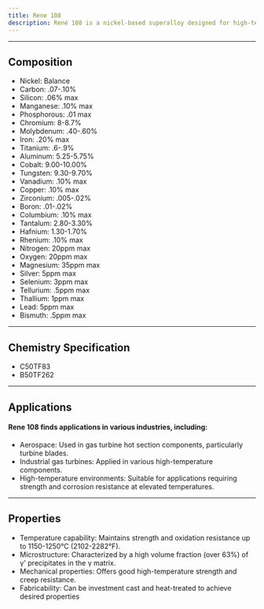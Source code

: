 ---
title: Rene 108
description: René 108 is a nickel-based superalloy designed for high-temperature applications. René 108's combination of high-temperature strength, oxidation resistance, and microstructural stability makes it valuable for applications in aerospace and power generation industries where components are exposed to extreme conditions.
---


---

## Composition

- Nickel: Balance
- Carbon: .07-.10%
- Silicon: .06% max
- Manganese: .10% max
- Phosphorous: .01 max
- Chromium: 8-8.7%
- Molybdenum: .40-.60%
- Iron: .20% max
- Titanium: .6-.9%
- Aluminum: 5.25-5.75%
- Cobalt: 9.00-10.00%
- Tungsten: 9.30-9.70%
- Vanadium: .10% max
- Copper: .10% max
- Zirconium: .005-.02%
- Boron: .01-.02%
- Columbium: .10% max
- Tantalum: 2.80-3.30%
- Hafnium: 1.30-1.70%
- Rhenium: .10% max
- Nitrogen: 20ppm max
- Oxygen: 20ppm max
- Magnesium: 35ppm max
- Silver: 5ppm max
- Selenium: 3ppm max
- Tellurium: .5ppm max
- Thallium: 1ppm max
- Lead: 5ppm max
- Bismuth: .5ppm max

---

## Chemistry Specification

- C50TF83
- B50TF262

---

## Applications

#### Rene 108 finds applications in various industries, including:

- Aerospace: Used in gas turbine hot section components, particularly turbine blades.
- Industrial gas turbines: Applied in various high-temperature components.
- High-temperature environments: Suitable for applications requiring strength and corrosion resistance at elevated temperatures.

---

## Properties

- Temperature capability: Maintains strength and oxidation resistance up to 1150-1250°C (2102-2282°F).
- Microstructure: Characterized by a high volume fraction (over 63%) of γ' precipitates in the γ matrix.
- Mechanical properties: Offers good high-temperature strength and creep resistance.
- Fabricability: Can be investment cast and heat-treated to achieve desired properties
